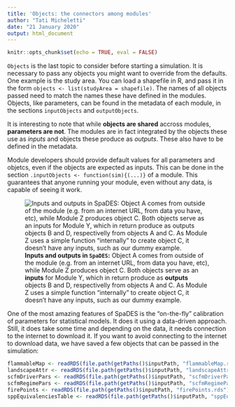 ---
title: 'Objects: the connectors among modules'
author: "Tati Micheletti"
date: "21 January 2020"
output: html_document
---

```{r setup, include=FALSE}
knitr::opts_chunk$set(echo = TRUE, eval = FALSE)
```

`Objects` is the last topic to consider before starting a simulation. It is necessary to pass any objects you might want to override from the defaults. One example is the study area. You can load a shapefile in R, and pass it in the form `objects <- list(studyArea = shapefile)`. The names of all objects passed need to match the names these have defined in the modules. Objects, like parameters, can be found in the metadata of each module, in the sections `inputObjects` and `outputObjects`.  

It is interesting to note that while **objects are shared** accross modules, **parameters are not**. The modules are in fact integrated by the objects these use as *inputs* and objects these produce as *outputs*. These also have to be defined in the metadata.  

Module developers should provide default values for all parameters and objetcs, even if the objects are expected as inputs. This can be done in the section `.inputObjects <- function(sim){(...)}` of a module. This guarantees that anyone running your module, even without any data, is capable of seeing it work.

![**Inputs and outputs in `SpaDES`:** Object A comes from outside of the module (e.g. from an internet URL, from data you have, etc), while Module Z produces object C. Both objects serve as an **inputs** for Module Y, which in return produce as **outputs** objects B and D, respectivelly from objects A and C. As Module Z uses a simple function "internally" to create object C, it doesn't have any inputs, such as our dummy example.](figures/objects.png)

One of the most amazing features of SpaDES is the "on-the-fly" calibration of parameters for statistical models. It does it using a data-driven approach. Still, it does take some time and depending on the data, it needs connection to the internet to download it. If you want to avoid connecting to the internet to download data, we have saved a few objects that can be passed in the simulation:  

```{r fireObjects}
flammableMap <- readRDS(file.path(getPaths()$inputPath, "flammableMap.rds"))
landscapeAttr <- readRDS(file.path(getPaths()$inputPath, "landscapeAttr.rds"))
scfmDriverPars <- readRDS(file.path(getPaths()$inputPath, "scfmDriverPars.rds"))
scfmRegimePars <- readRDS(file.path(getPaths()$inputPath, "scfmRegimePars.rds"))
firePoints <- readRDS(file.path(getPaths()$inputPath, "firePoints.rds"))
sppEquivalenciesTable <- readRDS(file.path(getPaths()$inputPath, "sppEquivalenciesTable.rds"))
```

